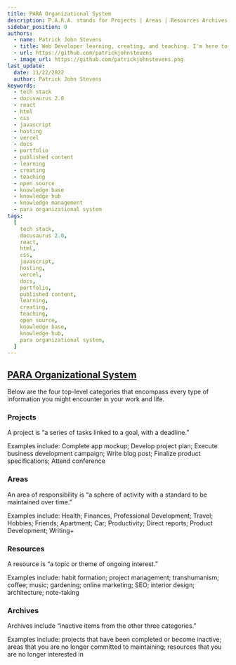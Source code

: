 ```yaml
---
title: PARA Organizational System
description: P.A.R.A. stands for Projects | Areas | Resources Archives, the four top-level categories that encompass every type of information you might encounter in your work and life.
sidebar_position: 0
authors:
  - name: Patrick John Stevens
  - title: Web Developer learning, creating, and teaching. I'm here to serve.
  - url: https://github.com/patrickjohnstevens
  - image_url: https://github.com/patrickjohnstevens.png
last_update:
  date: 11/22/2022
  author: Patrick John Stevens
keywords:
  - tech stack
  - docusaurus 2.0
  - react
  - html
  - css
  - javascript
  - hosting
  - vercel
  - docs
  - portfolio
  - published content
  - learning
  - creating
  - teaching
  - open source
  - knowledge base
  - knowledge hub
  - knowledge management
  - para organizational system
tags:
  [
    tech stack,
    docusaurus 2.0,
    react,
    html,
    css,
    javascript,
    hosting,
    vercel,
    docs,
    portfolio,
    published content,
    learning,
    creating,
    teaching,
    open source,
    knowledge base,
    knowledge hub,
    para organizational system,
  ]
---
```


## [PARA Organizational System](https://fortelabs.com/blog/para/)

Below are the four top-level categories that encompass every type of information you might encounter in your work and life.

### Projects

A project is “a series of tasks linked to a goal, with a deadline.”

Examples include: Complete app mockup; Develop project plan; Execute business development campaign; Write blog post; Finalize product specifications; Attend conference

### Areas

An area of responsibility is “a sphere of activity with a standard to be maintained over time.”

Examples include: Health; Finances, Professional Development; Travel; Hobbies; Friends; Apartment; Car; Productivity; Direct reports; Product Development; Writing+

### Resources

A resource is “a topic or theme of ongoing interest.”

Examples include: habit formation; project management; transhumanism; coffee; music; gardening; online marketing; SEO; interior design; architecture; note-taking

### Archives

Archives include “inactive items from the other three categories.”

Examples include: projects that have been completed or become inactive; areas that you are no longer committed to maintaining; resources that you are no longer interested in
